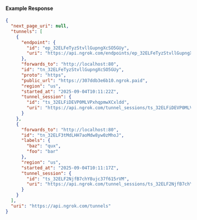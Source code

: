 
#### Example Response

```json
{
  "next_page_uri": null,
  "tunnels": [
    {
      "endpoint": {
        "id": "ep_32ELFeTyzStvllGupngXcSO5GUy",
        "uri": "https://api.ngrok.com/endpoints/ep_32ELFeTyzStvllGupngXcSO5GUy"
      },
      "forwards_to": "http://localhost:80",
      "id": "tn_32ELFeTyzStvllGupngXcSO5GUy",
      "proto": "https",
      "public_url": "https://307ddb3e6b10.ngrok.paid",
      "region": "us",
      "started_at": "2025-09-04T10:11:22Z",
      "tunnel_session": {
        "id": "ts_32ELFiDEVP0MLVPxhqpmwXCxldd",
        "uri": "https://api.ngrok.com/tunnel_sessions/ts_32ELFiDEVP0MLVPxhqpmwXCxldd"
      }
    },
    {
      "forwards_to": "http://localhost:80",
      "id": "tn_32ELF3tMdLHH7aoMdw8yw0zMhoJ",
      "labels": {
        "baz": "qux",
        "foo": "bar"
      },
      "region": "us",
      "started_at": "2025-09-04T10:11:17Z",
      "tunnel_session": {
        "id": "ts_32ELF2NjfB7chY8ujc37f615rVM",
        "uri": "https://api.ngrok.com/tunnel_sessions/ts_32ELF2NjfB7chY8ujc37f615rVM"
      }
    }
  ],
  "uri": "https://api.ngrok.com/tunnels"
}
```
